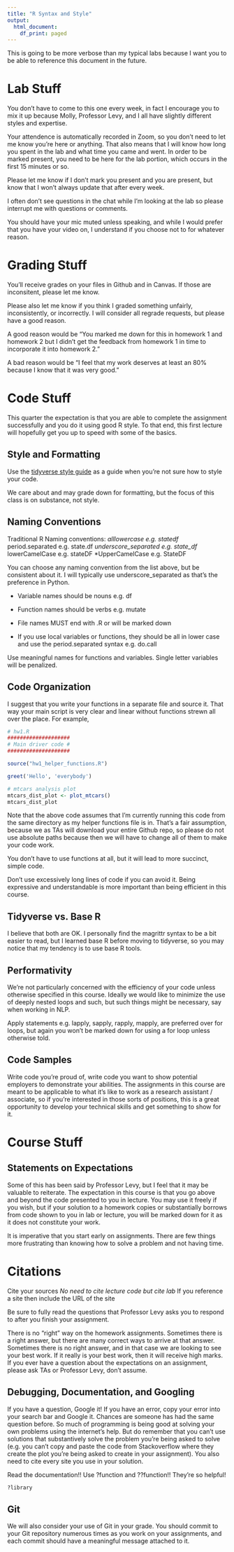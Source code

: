 ```yaml
---
title: "R Syntax and Style"
output:
  html_document:
    df_print: paged
---
```


This is going to be more verbose than my typical labs because I want you to be able to reference this document in the future.

# Lab Stuff
You don't have to come to this one every week, in fact I encourage you to mix it up because Molly, Professor Levy, and I all have slightly different styles and expertise. 

Your attendence is automatically recorded in Zoom, so you don't need to let me know you're here or anything. That also means that I will know how long you spent in the lab and what time you came and went. In order to be marked present, you need to be here for the lab portion, which occurs in the first 15 minutes or so. 

Please let me know if I don't mark you present and you are present, but know that I won't always update that after every week. 

I often don't see questions in the chat while I'm looking at the lab so please interrupt me with questions or comments. 

You should have your mic muted unless speaking, and while I would prefer that you have your video on, I understand if you choose not to for whatever reason. 

# Grading Stuff
You'll receive grades on your files in Github and in Canvas. If those are inconsitent, please let me know. 

Please also let me know if you think I graded something unfairly, inconsistently, or incorrectly. I will consider all regrade requests, but please have a good reason. 

A good reason would be "You marked me down for this in homework 1 and homework 2 but I didn't get the feedback from homework 1 in time to incorporate it into homework 2."

A bad reason would be "I feel that my work deserves at least an 80% because I know that it was very good. "

# Code Stuff
This quarter the expectation is that you are able to complete the assignment successfully and you do it using good R style. To that end, this first lecture will hopefully get you up to speed with some of the basics. 

## Style and Formatting
Use the [tidyverse style guide](https://style.tidyverse.org/) as a guide when you're not sure how to style your code.

We care about and may grade down for formatting, but the focus of this class is on substance, not style. 

##  Naming Conventions
Traditional R Naming conventions:
  *alllowercase e.g. statedf
  *period.separated e.g. state.df
  *underscore_separated e.g. state_df
  *lowerCamelCase e.g. stateDF
  *UpperCamelCase e.g. StateDF
 
You can choose any naming convention from the list above, but be consistent about it. I will typically use underscore_separated as that's the preference in Python.

 * Variable names should be nouns e.g. df
 * Function names should be verbs e.g. mutate
 
 * File names MUST end with .R or will be marked down
 
 * If you use local variables or functions, they should be all in lower case and use the period.separated syntax e.g. do.call
 
Use meaningful names for functions and variables. Single letter variables will be penalized. 

## Code Organization
I suggest that you write your functions in a separate file and source it. That way your main script is very clear and linear without functions strewn all over the place. For example,

```r
# hw1.R
####################
# Main driver code #
####################

source("hw1_helper_functions.R")

greet('Hello', 'everybody')

# mtcars analysis plot
mtcars_dist_plot <- plot_mtcars()
mtcars_dist_plot

```
Note that the above code assumes that I'm currently running this code from the same directory as my helper functions file is in. That's a fair assumption, because we as TAs will download your entire Github repo, so please do not use absolute paths because then we will have to change all of them to make your code work. 

You don't have to use functions at all, but it will lead to more succinct, simple code.

Don't use excessively long lines of code if you can avoid it. Being expressive and understandable is more important than being efficient in this course.

## Tidyverse vs. Base R

I believe that both are OK. I personally find the magrittr syntax to be a bit easier to read, but I learned base R before moving to tidyverse, so you may notice that my tendency is to use base R tools. 

## Performativity

We're not particularly concerned with the efficiency of your code unless otherwise specified in this course. Ideally we would like to minimize the use of deeply nested loops and such, but such things might be necessary, say when working in NLP. 

Apply statements e.g. lapply, sapply, rapply, mapply, are preferred over for loops, but again you won't be marked down for using a for loop unless otherwise told. 

## Code Samples

Write code you're proud of, write code you want to show potential employers to demonstrate your abilities. The assignments in this course are meant to be applicable to what it's like to work as a research assistant / associate, so if you're interested in those sorts of positions, this is a great opportunity to develop your technical skills and get something to show for it.

# Course Stuff
## Statements on Expectations
Some of this has been said by Professor Levy, but I feel that it may be valuable to reiterate. The expectation in this course is that you go above and beyond the code presented to you in lecture. You may use it freely if you wish, but if your solution to a homework copies or substantially borrows from code shown to you in lab or lecture, you will be marked down for it as it does not constitute your work. 

It is imperative that you start early on assignments. There are few things more frustrating than knowing how to solve a problem and not having time. 

# Citations
Cite your sources
  *No need to cite lecture code but cite lab
  *If you reference a site then include the URL of the site
 
Be sure to fully read the questions that Professor Levy asks you to respond to after you finish your assignment. 

There is no "right" way on the homework assignments. Sometimes there is a right answer, but there are many correct ways to arrive at that answer. Sometimes there is no right answer, and in that case we are looking to see your best work. If it really is your best work, then it will receive high marks. If you ever have a question about the expectations on an assignment, please ask TAs or Professor Levy, don't assume.

## Debugging, Documentation, and Googling

If you have a question, Google it! If you have an error, copy your error into your search bar and Google it. Chances are someone has had the same question before.  So much of programming is being good at solving your own problems using the internet's help. But do remember that you can't use solutions that substantively solve the problem you're being asked to solve (e.g. you can't copy and paste the code from Stackoverflow where they create the plot you're being asked to create in your assignment). You also need to cite every site you use in your solution. 

Read the documentation!! Use ?function and ??function!! They're so helpful!

```r
?library
```

## Git
We will also consider your use of Git in your grade. You should commit to your Git repository numerous times as you work on your assignments, and each commit should have a meaningful message attached to it.


